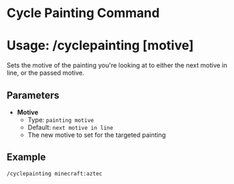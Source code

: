 # Cycle Painting Command
# Usage: /cyclepainting \[motive]
Sets the motive of the painting you're looking at to either the next motive in line, 
or the passed motive.

## Parameters
- **Motive**
  + Type: `painting motive`
  + Default: `next motive in line`
  + The new motive to set for the targeted painting

## Example
`/cyclepainting minecraft:aztec`
